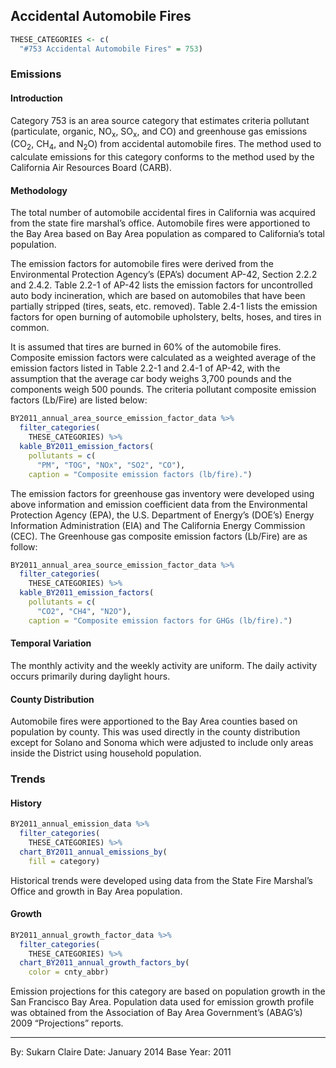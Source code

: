 ## Accidental Automobile Fires {#misc-fire-auto}

```r
THESE_CATEGORIES <- c(
  "#753 Accidental Automobile Fires" = 753)
```

### Emissions

#### Introduction {-}

Category 753 is an area source category that estimates criteria pollutant (particulate, organic, NO~x~, SO~x~, and CO) and greenhouse gas emissions (CO~2~, CH~4~, and N~2~O) from accidental automobile fires. The method used to calculate emissions for this category conforms to the method used by the California Air Resources Board (CARB).

#### Methodology {- #misc-fire-auto-methodology}

The total number of automobile accidental fires in California was acquired from the state fire marshal’s office. Automobile fires were apportioned to the Bay Area based on Bay Area population as compared to California’s total population.

The emission factors for automobile fires were derived from the Environmental Protection Agency’s (EPA’s) document AP-42, Section 2.2.2 and 2.4.2. Table 2.2-1 of AP-42 lists the emission factors for uncontrolled auto body incineration, which are based on automobiles that have been partially stripped (tires, seats, etc. removed). Table 2.4-1 lists the emission factors for open burning of automobile upholstery, belts, hoses, and tires in common.

It is assumed that tires are burned in 60% of the automobile fires. Composite emission factors were calculated as a weighted average of the emission factors listed in Table 2.2-1 and 2.4-1 of AP-42, with the assumption that the average car body weighs 3,700 pounds and the components weigh 500 pounds. The criteria pollutant composite emission factors (Lb/Fire) are listed below:

```r
BY2011_annual_area_source_emission_factor_data %>%
  filter_categories(
    THESE_CATEGORIES) %>%
  kable_BY2011_emission_factors(
    pollutants = c(
      "PM", "TOG", "NOx", "SO2", "CO"),
    caption = "Composite emission factors (lb/fire).")
```

The emission factors for greenhouse gas inventory were developed using above information and emission coefficient data from the Environmental Protection Agency (EPA), the U.S. Department of Energy’s (DOE’s) Energy Information Administration (EIA) and The California Energy Commission (CEC). The Greenhouse gas composite emission factors (Lb/Fire) are as follow:

```r
BY2011_annual_area_source_emission_factor_data %>%
  filter_categories(
    THESE_CATEGORIES) %>%
  kable_BY2011_emission_factors(
    pollutants = c(
      "CO2", "CH4", "N2O"),
    caption = "Composite emission factors for GHGs (lb/fire).")
```

#### Temporal Variation {-}

The monthly activity and the weekly activity are uniform. The daily activity occurs primarily during daylight hours.

#### County Distribution {-}

Automobile fires were apportioned to the Bay Area counties based on population by county. This was used directly in the county distribution except for Solano and Sonoma which were adjusted to include only areas inside the District using household population.

### Trends

#### History {-}

```r
BY2011_annual_emission_data %>%
  filter_categories(
    THESE_CATEGORIES) %>%
  chart_BY2011_annual_emissions_by(
    fill = category) 
```

Historical trends were developed using data from the State Fire Marshal’s Office and growth in Bay Area population.

#### Growth {-}

```r
BY2011_annual_growth_factor_data %>%
  filter_categories(
    THESE_CATEGORIES) %>%
  chart_BY2011_annual_growth_factors_by(
    color = cnty_abbr) 
```

Emission projections for this category are based on population growth in the San Francisco Bay Area. Population data used for emission growth profile was obtained from the Association of Bay Area Government's (ABAG's) 2009 "Projections" reports.

***

By: Sukarn Claire 
Date: January 2014 
Base Year: 2011
